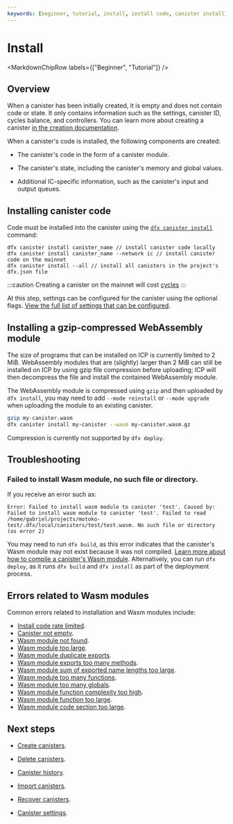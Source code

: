 ```yaml
---
keywords: [beginner, tutorial, install, install code, canister install]
---
```



# Install

<MarkdownChipRow labels={["Beginner", "Tutorial"]} />

## Overview

When a <GlossaryTooltip>canister</GlossaryTooltip> has been initially created, it is empty and does not contain code or state. It only contains information such as the settings, canister ID, cycles balance, and controllers. You can learn more about creating a canister [in the creation documentation](/docs/current/developer-docs/smart-contracts/create). 

When a canister's code is installed, the following components are created:

- The canister's code in the form of a canister module.

- The canister's state, including the canister's memory and global values.

- Additional IC-specific information, such as the canister's input and output queues. 

## Installing canister code

Code must be installed into the canister using the [`dfx canister install`](/docs/current/developer-docs/developer-tools/cli-tools/cli-reference/dfx-canister#dfx-canister-install) command:

```
dfx canister install canister_name // install canister code locally
dfx canister install canister_name --network ic // install canister code on the mainnet
dfx canister install --all // install all canisters in the project's dfx.json file
```

:::caution 
Creating a canister on the mainnet will cost [cycles](/docs/current/developer-docs/getting-started/cycles/cycles-faucet)
:::

At this step, settings can be configured for the canister using the optional flags. [View the full list of settings that can be configured](/docs/current/developer-docs/developer-tools/cli-tools/cli-reference/dfx-canister#options-1).

## Installing a gzip-compressed WebAssembly module

The size of programs that can be installed on ICP is currently limited to 2 MiB.
WebAssembly modules that are (slightly) larger than 2 MiB can still be installed on ICP by using gzip file compression before uploading; ICP will then decompress the file and install the contained WebAssembly module.

The WebAssembly module is compressed using `gzip` and then uploaded by `dfx install`, you may need to add `--mode reinstall` or `--mode upgrade` when uploading the module to an existing canister.

``` bash
gzip my-canister.wasm
dfx canister install my-canister --wasm my-canister.wasm.gz
```

Compression is currently not supported by `dfx deploy`.

## Troubleshooting

### Failed to install Wasm module, no such file or directory.

If you receive an error such as:

```
Error: Failed to install wasm module to canister 'test'. Caused by: Failed to install wasm module to canister 'test'. Failed to read /home/gabriel/projects/motoko-test/.dfx/local/canisters/test/test.wasm. No such file or directory (os error 2)
```

You may need to run `dfx build`, as this error indicates that the canister's Wasm module may not exist because it was not compiled. [Learn more about how to compile a canister's Wasm module](compile.mdx). Alternatively, you can run `dfx deploy`, as it runs `dfx build` and `dfx install` as part of the deployment process.

## Errors related to Wasm modules

Common errors related to installation and Wasm modules include:

- [Install code rate limited](/docs/current/references/execution-errors#install-code-rate-limited).
- [Canister not empty](/docs/current/references/execution-errors#canister-not-empty).
- [Wasm module not found](/docs/current/references/execution-errors#wasm-module-not-found).
- [Wasm module too large](/docs/current/references/execution-errors#wasm-module-too-large).
- [Wasm module duplicate exports](/docs/current/references/execution-errors#wasm-module-duplicate-exports).
- [Wasm module exports too many methods](/docs/current/references/execution-errors#wasm-module-exports-too-many-methods).
- [Wasm module sum of exported name lengths too large](/docs/current/references/execution-errors#wasm-module-sum-of-exported-name-lengths-too-large).
- [Wasm module too many functions](/docs/current/references/execution-errors#wasm-module-too-many-functions).
- [Wasm module too many globals](/docs/current/references/execution-errors#wasm-module-too-many-globals).
- [Wasm module function complexity too high](/docs/current/references/execution-errors#wasm-module-function-complexity-too-high).
- [Wasm module function too large](/docs/current/references/execution-errors#wasm-module-function-too-large).
- [Wasm module code section too large](/docs/current/references/execution-errors#wasm-module-code-section-too-large).

## Next steps

- [Create canisters](/docs/current/developer-docs/smart-contracts/create).

- [Delete canisters](/docs/current/developer-docs/smart-contracts/maintain/delete).

- [Canister history](/docs/current/developer-docs/smart-contracts/maintain/history).

- [Import canisters](//docs/current/developer-docs/smart-contracts/maintain/import).

- [Recover canisters](/docs/current/developer-docs/smart-contracts/maintain/recovery).

- [Canister settings](/docs/current/developer-docs/smart-contracts/maintain/settings).
